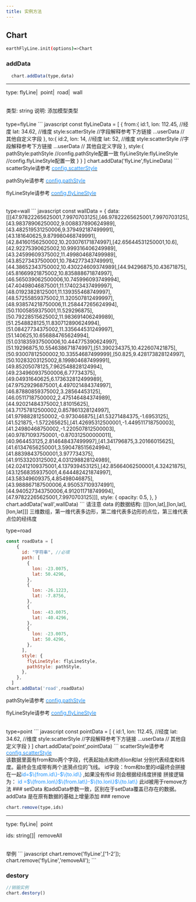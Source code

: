 ```yaml
---
title: 实例方法
---
```



## Chart
```bash
earthFlyLine.init(options)=>Chart
```

### addData
``` javascript
  chart.addData(type,data)
```
---
type: <Tag color="cyan">flyLine</Tag><span style="margin-right:8px;">|</span><Tag  color="cyan">point</Tag><span style="margin-right:8px;">|</span><Tag  color="cyan">road</Tag><span style="margin-right:8px;">|</span><Tag  color="cyan">wall</Tag>

<br/>
<Tag color="blue">类型: string</Tag>
<Tag color="pink"> 说明: 添加模型类型</Tag>
<br/>
<br/>
<Tag color="red">type=flyLine</Tag>
``` javascript
const flyLineData = [
  {
    from:{
      id:1,
      lon: 112.45, //经度
      lat: 34.62, //维度
      style:scatterStyle //字段解释参考下方链接
      ...userData // 其他自定义字段
    },
    to:{
      id:2,
      lon: 14, //经度
      lat: 52, //维度
      style:scatterStyle //字段解释参考下方链接
      ...userData // 其他自定义字段
    },
    style:{
      pathStyle:pathStyle //config.pathStyle配置一致
      flyLineStyle:flyLineStyle //config.flyLineStyle配置一致
    }
  }
]
chart.addData('flyLine',flyLineData)
```
<Alert color="primary">
scatterStyle请参考 <a style="color:" href="javascript:void(0);" data-href="/reference/property/#configscatterstyle"><span style="color:#1890ff;">config.scatterStyle</span></a>

pathStyle请参考 <a style="color:" href="javascript:void(0);" data-href="/reference/property/#configpathstyle"><span style="color:#1890ff;">config.pathStyle</span></a> 

flyLineStyle请参考 <a style="color:" href="javascript:void(0);" data-href="/reference/property/#configflylinestyle"><span style="color:#1890ff;">config.flyLineStyle</span></a> 


</Alert>
<br/>
<Tag color="red">type=wall</Tag>
``` javascript
const wallData = {
    data: [[[47.97822265625001,7.9970703125],[46.97822265625001,7.9970703125],[43.98378906250002,9.008837890624989],[43.482519531250006,9.379492187499991],[43.181640625,9.879980468749991],[42.84160156250002,10.203076171874997],[42.65644531250001,10.6],[42.92275390625002,10.999316406249989],[43.24599609375002,11.499804687499989],[43.85273437500001,10.784277343749991],[44.38652343750002,10.430224609374989],[44.94296875,10.43671875],[45.81669921875002,10.835888671874997],[46.565039062500006,10.745996093749994],[47.40498046875001,11.174023437499997],[48.01923828125001,11.139355468749997],[48.57255859375002,11.320507812499997],[48.938574218750006,11.258447265624994],[50.11005859375001,11.529296875],[50.79228515625002,11.983691406249989],[51.2548828125,11.830712890624994],[51.08427734375002,11.335644531249997],[51.140625,10.656884765624994],[51.031835937500006,10.444775390624997],[51.19296875,10.554638671874997],[51.390234375,10.422607421875],[50.93007812500002,10.33554687499999],[50.825,9.428173828124997],[50.10283203125002,8.199804687499991],[49.85205078125,7.962548828124994],[49.234960937500006,6.77734375],[49.04931640625,6.173632812499989],[47.97529296875001,4.497021484374997],[46.87880859375002,3.28564453125],[46.05117187500002,2.475146484374989],[44.92021484375002,1.81015625],[43.71757812500002,0.857861328124997],[41.97988281250002,-0.973046875],[41.53271484375,-1.6953125],[41.521875,-1.572265625],[41.42695312500001,-1.449511718750003],[41.24980468750002,-1.220507812500003],[40.97871093750001,-0.870312500000011],[40.964453125,2.814648437499997],[41.341796875,3.20166015625],[41.61347656250001,3.590478515624994],[41.88398437500001,3.977734375],[41.91533203125002,4.031298828124989],[42.02412109375001,4.137939453125],[42.85664062500001,4.32421875],[43.12568359375001,4.644482421874997],[43.58349609375,4.85498046875],[43.988867187500006,4.950537109374991],[44.940527343750006,4.912011718749994],[47.97822265625001,7.9970703125]]],
    style: {
      opacity: 0.5,
    },
  }
chart.addData('wall',wallData)
```
<Alert color="primary">
请注意 data 的数据结构: [[[lon,lat],[lon,lat],[lon,lat]]] 三维数组，第一维代表多边形，第二维代表多边形的点位，第三维代表点位的经纬度
</Alert>
<br/>

<Tag color="red">type=road</Tag>
``` javascript
const roadData = [
    {
      id: "字符串", //必填
      path: [
        {
          lon: -23.0075,
          lat: 50.4296,
        },
        {
          lon: -26.1223,
          lat: -7.8756,
        },
        {
          lon: -43.0075,
          lat: -40.4296,
        },
        {
          lon: -23.0075,
          lat: 50.4296,
        },
      ],
      style: {
        flyLineStyle: flyLineStyle,
        pathStyle: pathStyle,
      },
    },
  ]
chart.addData('road',roadData)
```
<Alert color="primary">

pathStyle请参考 <a style="color:" href="javascript:void(0);" data-href="/reference/property/#configpathstyle"><span style="color:#1890ff;">config.pathStyle</span></a> 

flyLineStyle请参考 <a style="color:" href="javascript:void(0);" data-href="/reference/property/#configflylinestyle"><span style="color:#1890ff;">config.flyLineStyle</span></a> 

</Alert>
<br/>
<Tag color="red">type=point</Tag>
``` javascript
const pointData = [
  {
    id:1,
    lon: 112.45, //经度
    lat: 34.62, //维度
    style:scatterStyle //字段解释参考下方链接
    ...userData // 其他自定义字段
  }
]
chart.addData('point',pointData)
```
<Alert color="primary">
scatterStyle请参考 <a style="color:" href="javascript:void(0);" data-href="/reference/property/#configscatterstyle"><span style="color:#1890ff;">config.scatterStyle</span></a>

</Alert>

<br/>
<Alert color="warning">
该数据里面有from和to两个字段，代表起始点和终点lon和lat 分别代表经度和纬度。最终会生成带有两个涟漪点位的飞线。
id字段：from和to里的id最终会拼接在一起<span style="color:#1890ff;">id=$\{from.id\}-$\{to.id\}</span> ,如果没有传id 则会根据经纬度拼接 拼接逻辑为： 
<span style="color:#1890ff;">id =$\{from.lon\}$\{from.lat\}-$\{to.lon\}$\{to.lat\}</span> 此id被用于remove方法
</Alert>
### setData
<Alert color="warning">
和addData参数一致，区别在于setData覆盖已存在的数据。addData 是在原有数据的基础上增量添加
</Alert>
### remove

``` javascript
chart.remove(type,ids)
````
---
type: <Tag color="cyan">flyLine</Tag><span style="margin-right:8px;">|</span><Tag  color="cyan">point</Tag>

ids: <Tag color="cyan">string[]</Tag><span style="margin-right:8px;">|</span><Tag  color="cyan">removeAll</Tag>

<br/>
<Tag color="red">举例</Tag>
<Alert color="warning">
``` javascript
chart.remove('flyLine',['1-2']);
chart.remove('flyLine','removeAll');
```
</Alert>

### destory
``` javascript
//销毁实例
chart.destory()
```
